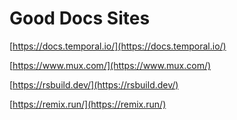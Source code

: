 # Good Docs Sites

[https://docs.temporal.io/](https://docs.temporal.io/)

[https://www.mux.com/](https://www.mux.com/)

[https://rsbuild.dev/](https://rsbuild.dev/)

[https://remix.run/](https://remix.run/)
